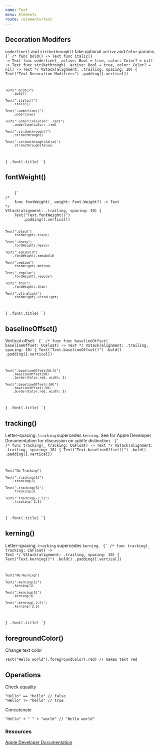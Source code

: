 ```yaml
---
name: Text
menu: Elements
route: /elements/text
---
```



## Decoration Modifers 
`underline()` and `strikethrough()` take optional `active` and `Color` params. 
<ContentBlock imgName="Text-decorationModifiers.png">
  <code className="clike">
    {`
/* 
    func bold() -> Text
    func italic() -> Text
    func underline(_ active: Bool = true, color: Color? = nil) -> Text
    func strikethrough(_ active: Bool = true, color: Color? = nil) -> Text
*/
VStack(alignment: .trailing, spacing: 10) {
    Text("Text Decoration Modifiers")
        .padding([.vertical])
    
    Text(".bold()")
        .bold()
    
    Text(".italic()")
        .italic()
    
    Text(".underline()")
        .underline()
    
    Text(".underline(color: .red)")
        .underline(color: .red)
    
    Text(".strikethrough()")
        .strikethrough()
    
    Text(".strikethrough(false)")
        .strikethrough(false)
}
.font(.title)
    `}
  </code>
</ContentBlock>


## fontWeight()
<ContentBlock imgName="Text-fontWeight.png">
  <code className="clike">
    {`
/* 
    func fontWeight(_ weight: Font.Weight?) -> Text 
*/
VStack(alignment: .trailing, spacing: 10) {
    Text("Text.fontWeight()")
        .padding([.vertical])
    
    Text(".black")
        .fontWeight(.black)
    
    Text(".heavy")
        .fontWeight(.heavy)
    
    Text(".semibold")
        .fontWeight(.semibold)
    
    Text(".medium")
        .fontWeight(.medium)
    
    Text(".regular")
        .fontWeight(.regular)
    
    Text(".thin")
        .fontWeight(.thin)
    
    Text(".ultralight")
        .fontWeight(.ultraLight)
}
.font(.title)
    `}
  </code>
</ContentBlock>


## baselineOffset()
Vertical offset.
<ContentBlock imgName="Text-baselineOffset.png">
  <code className="clike">
    {`
/* 
    func func baselineOffset(_ baselineOffset: CGFloat) -> Text
*/
VStack(alignment: .trailing, spacing: 10) {
    Text("Text.baselineOffset()")
        .bold()
        .padding([.vertical])
    
    Text(".baselineOffset(50.5)")
        .baselineOffset(50)
        .border(Color.red, width: 3)
    
    Text(".baselineOffset(-50)")
        .baselineOffset(-50)
        .border(Color.red, width: 3)
}
.font(.title)
    `}
  </code>
</ContentBlock>

## tracking()
Letter-spacing. `tracking` supercedes `kerning`. See for Apple Developer Documentation for discussion on subtle distinction.
<ContentBlock imgName="Text-tracking.png">
  <code className="clike">
    {`
/* 
    func tracking(_ tracking: CGFloat) -> Text
*/
VStack(alignment: .trailing, spacing: 10) {
    Text("Text.baselineOffset()")
        .bold()
        .padding([.vertical])
    
    Text("No Tracking")
    
    Text(".tracking(1)")
        .tracking(1)
    
    Text(".tracking(3)")
        .tracking(3)
    
    Text(".tracking(-2.5)")
        .tracking(-2.5)
}
.font(.title)
    `}
  </code>
</ContentBlock>

## kerning()
Letter-spacing. `tracking` supercedes `kerning`.
<ContentBlock imgName="Text-kerning.png">
  <code className="clike">
    {`
/* 
    func tracking(_ tracking: CGFloat) -> Text
*/
VStack(alignment: .trailing, spacing: 10) {
    Text("Text.kerning()")
        .bold()
        .padding([.vertical])
    
    Text("No Kerning")
    
    Text(".kerning(1)")
        .kerning(1)
    
    Text(".kerning(3)")
        .kerning(3)
    
    Text(".kerning(-2.5)")
        .kerning(-2.5)
}
.font(.title)
    `}
  </code>
</ContentBlock>

## foregroundColor()
Change text color 
```clike 
Text("Hello world").foregroundColor(.red) // makes text red
```

## Operations 
Check equality 
```clike 
"Hello" == "hello" // false 
"Hello" != "hello" // true 
```

Concatenate 
```clike
"Hello" + " " + "world" // "Hello world"
```

### Resources
<a rel="noopener" or rel="noreferrer" href="https://developer.apple.com/documentation/swiftui/text" target="_blank">Apple Developer Documentation</a>